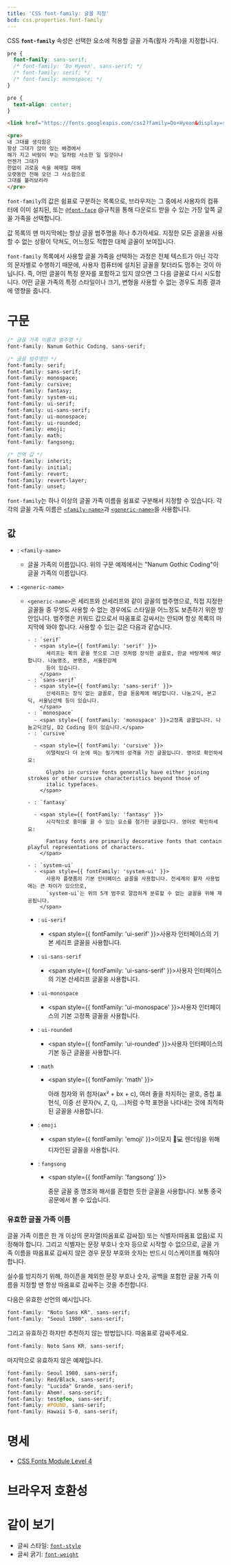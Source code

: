 ```yaml
---
title: 'CSS font-family: 글꼴 지정'
bcd: css.properties.font-family
---
```


CSS **`font-family`** 속성은 선택한 요소에 적용할 글꼴 가족(활자 가족)을 지정합니다.

```css hidden name=demo
pre {
  font-family: sans-serif;
  /* font-family: 'Do Hyeon', sans-serif; */
  /* font-family: serif; */
  /* font-family: monospace; */
}
```

```css hidden editable=false name=demo filename=style
pre {
  text-align: center;
}
```

```html hidden editable=false name=demo filename=font
<link href="https://fonts.googleapis.com/css2?family=Do+Hyeon&display=swap" rel="stylesheet" />
```

```html hidden name=demo
<pre>
내 그대를 생각함은
항상 그대가 앉아 있는 배경에서
해가 지고 바람이 부는 일처럼 사소한 일 일것이나
언젠가 그대가
한없이 괴로움 속을 헤매일 때에
오랫동안 전해 오던 그 사소함으로
그대를 불러보리라
</pre>
```

<LiveExample height={240} lang="css" name="demo" />

`font-family`의 값은 쉼표로 구분하는 목록으로, 브라우저는 그 중에서 사용자의 컴퓨터에 이미 설치된, 또는 [`@font-face`](./@font-face) @규칙을 통해 다운로드 받을 수 있는 가장 앞쪽 글꼴 가족을 선택합니다.

값 목록의 맨 마지막에는 항상 글꼴 범주명을 하나 추가하세요. 지정한 모든 글꼴을 사용할 수 없는 상황이 닥쳐도, 어느정도 적합한 대체 글꼴이 보여집니다.

`font-family` 목록에서 사용할 글꼴 가족을 선택하는 과정은 전체 텍스트가 아닌 각각의 문자별로 수행하기 때문에, 사용자 컴퓨터에 설치된 글꼴을 찾더라도 멈추는 것이 아닙니다. 즉, 어떤 글꼴이 특정 문자를 포함하고 있지 않으면 그 다음 글꼴로 다시 시도합니다. 어떤 글꼴 가족의 특정 스타일이나 크기, 변형을 사용할 수 없는 경우도 최종 결과에 영향을 줍니다.

# 구문

```css
/* 글꼴 가족 이름과 범주명 */
font-family: Nanum Gothic Coding, sans-serif;

/* 글꼴 범주명만 */
font-family: serif;
font-family: sans-serif;
font-family: monospace;
font-family: cursive;
font-family: fantasy;
font-family: system-ui;
font-family: ui-serif;
font-family: ui-sans-serif;
font-family: ui-monospace;
font-family: ui-rounded;
font-family: emoji;
font-family: math;
font-family: fangsong;

/* 전역 값 */
font-family: inherit;
font-family: initial;
font-family: revert;
font-family: revert-layer;
font-family: unset;
```

`font-family`는 하나 이상의 글꼴 가족 이름을 쉼표로 구분해서 지정할 수 있습니다. 각각의 글꼴 가족 이름은 [`<family-name>`](#term-family-name)과 [`<generic-name>`](#term-generic-name)을 사용합니다.

## 값

- : `<family-name>`
  - 글꼴 가족의 이름입니다. 위의 구문 예제에서는 "Nanum Gothic Coding"이 글꼴 가족의 이름입니다.
- : `<generic-name>`

  - `<generic-name>`은 세리프와 산세리프와 같이 글꼴의 범주명으로, 직접 지정한 글꼴들 중 무엇도 사용할 수 없는 경우에도 스타일을 어느정도 보존하기 위한 방안입니다. 범주명은 키워드 값으로서 따옴표로 감싸서는 안되며 항상 목록의 마지막에 와야 합니다. 사용할 수 있는 값은 다음과 같습니다.

        - : `serif`
          - <span style={{ fontFamily: 'serif' }}>
              세리프는 획의 끝을 붓으로 그린 것처럼 장식한 글꼴로, 한글 바탕체에 해당합니다. 나눔명조, 본명조, 서울한강체
              등이 있습니다.
            </span>
        - : `sans-serif`
          - <span style={{ fontFamily: 'sans-serif' }}>
              산세리프는 장식 없는 글꼴로, 한글 돋움체에 해당합니다. 나눔고딕, 본고딕, 서울남산체 등이 있습니다.
            </span>
        - : `monospace`
          - <span style={{ fontFamily: 'monospace' }}>고정폭 글꼴입니다. 나눔고딕코딩, D2 Coding 등이 있습니다.</span>
        - : `cursive`

          - <span style={{ fontFamily: 'cursive' }}>
              이탤릭보다 더 눈에 띄는 필기체의 성격을 가진 글꼴입니다. 영어로 확인하세요:

              Glyphs in cursive fonts generally have either joining strokes or other cursive characteristics beyond those of
              italic typefaces.
            </span>

        - : `fantasy`

          - <span style={{ fontFamily: 'fantasy' }}>
              시각적으로 흥미를 끌 수 있는 요소를 첨가한 글꼴입니다. 영어로 확인하세요:

              Fantasy fonts are primarily decorative fonts that contain playful representations of characters.
            </span>

        - : `system-ui`
          - <span style={{ fontFamily: 'system-ui' }}>
              사용자 플랫폼의 기본 인터페이스 글꼴을 사용합니다. 전세계의 활자 사용법에는 큰 차이가 있으므로,
              `system-ui`는 위의 5개 범주로 깔끔하게 분류할 수 없는 글꼴을 위해 제공됩니다.
            </span>

    - : `ui-serif`
      - <span style={{ fontFamily: 'ui-serif' }}>사용자 인터페이스의 기본 세리프 글꼴을 사용합니다.</span>
    - : `ui-sans-serif`
      - <span style={{ fontFamily: 'ui-sans-serif' }}>사용자 인터페이스의 기본 산세리프 글꼴을 사용합니다.</span>
    - : `ui-monospace`
      - <span style={{ fontFamily: 'ui-monospace' }}>사용자 인터페이스의 기본 고정폭 글꼴을 사용합니다.</span>
    - : `ui-rounded`
      - <span style={{ fontFamily: 'ui-rounded' }}>사용자 인터페이스의 기본 둥근 글꼴을 사용합니다.</span>
    - : `math`

      - <span style={{ fontFamily: 'math' }}>

        아래 첨자와 위 첨자(ax² + bx + c), 여러 줄을 차지하는 괄호, 중첩 표현식, 이중 선 문자(ℕ, ℤ, ℚ, ...)처럼 수학
        표현을 나타내는 것에 최적화된 글꼴을 사용합니다.

        </span>

    - : `emoji`
      - <span style={{ fontFamily: 'emoji' }}>이모지 📕💻 렌더링을 위해 디자인된 글꼴을 사용합니다.</span>
    - : `fangsong`

      - <span style={{ fontFamily: 'fangsong' }}>

        중문 글꼴 중 명조와 해서를 혼합한 듯한 글꼴을 사용합니다. 보통 중국 공문에서 볼 수 있습니다.

        </span>

### 유효한 글꼴 가족 이름

글꼴 가족 이름은 한 개 이상의 문자열(따옴표로 감싸짐) 또는 식별자(따옴표 없음)로 지정해야 합니다. 그리고 식별자는 문장 부호나 숫자 등으로 시작할 수 없으므로, 글꼴 가족 이름을 따옴표로 감싸지 않은 경우 문장 부호와 숫자는 반드시 이스케이프를 해줘야 합니다.

실수를 방지하기 위해, 하이픈을 제외한 문장 부호나 숫자, 공백을 포함한 글꼴 가족 이름을 지정할 땐 항상 따옴표로 감싸주는 것을 추천합니다.

다음은 유효한 선언의 예시입니다.

```css variant=good
font-family: "Noto Sans KR", sans-serif;
font-family: "Seoul 1980", sans-serif;
```

그리고 유효하긴 하지만 추천하지 않는 방법입니다. 따옴표로 감싸주세요.

```css
font-family: Noto Sans KR, sans-serif;
```

마지막으로 유효하지 않은 예제입니다.

```css variant=bad
font-family: Seoul 1980, sans-serif;
font-family: Red/Black, sans-serif;
font-family: "Lucida" Grande, sans-serif;
font-family: Ahem!, sans-serif;
font-family: test@foo, sans-serif;
font-family: #POUND, sans-serif;
font-family: Hawaii 5-0, sans-serif;
```

# 명세

- [CSS Fonts Module Level 4](https://drafts.csswg.org/css-fonts/#font-family-prop)

# 브라우저 호환성

<BrowserCompat data={props.bcd} />

# 같이 보기

- 글씨 스타일: [`font-style`](./font-style)
- 글씨 굵기: [`font-weight`](./font-weight)
